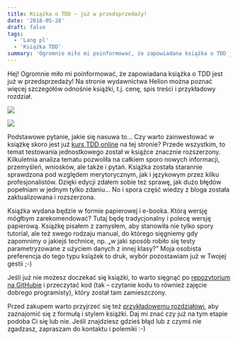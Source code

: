```yaml
---
title: Książka o TDD – już w przedsprzedaży!
date: '2018-05-28'
draft: false
tags:
  - 'Lang pl'
  - 'Książka TDD'
summary: 'Ogromnie miło mi poinformować, że zapowiadana książka o TDD jest już w przedsprzedaży! Na stronie wydawnictwa Helion można poznać więcej szczegółów odnośnie książki, t.j. cenę, spis treści i przykładowy rozdział.'
---
```


Hej! Ogromnie miło mi poinformować, że zapowiadana książka o TDD jest już w przedsprzedaży! Na stronie wydawnictwa Helion można poznać więcej szczegółów odnośnie książki, t.j. cenę, spis treści i przykładowy rozdział.

![](/static/images/blog/2018-05-28-21_51_00-ksic499garnia-internetowa-informatyczna-helion-pl-wydawnictwo-informatyczne-ksic485.png)

![](/static/images/blog/2018-05-28-21_51_35-tdd-techniki-programowania-sterowanego-testami-ksic485c5bcka-kurs-dariusz-woc5baniak.png)

Podstawowe pytanie, jakie się nasuwa to… Czy warto zainwestować w książkę skoro jest już [kurs TDD online](https://dariuszwozniak.net/kurs-tdd/) na tej stronie? Przede wszystkim, to temat testowania jednostkowego został w książce znacznie rozszerzony. Kilkuletnia analiza tematu pozwoliła na całkiem sporo nowych informacji, przemyśleń, wniosków, ale także i pytań. Książka została starannie sprawdzona pod względem merytorycznym, jak i językowym przez kilku profesjonalistów. Dzięki edycji zdałem sobie też sprawę, jak dużo błędów popełniam w jednym tylko zdaniu… No i spora część wiedzy z bloga została zaktualizowana i rozszerzona.

Książka wydana będzie w formie papierowej i e-booka. Którą wersję mógłbym zarekomendować? Tutaj będę tradycjonalny i polecę wersję papierową. Książkę pisałem z zamysłem, aby stanowiła nie tylko spory tutorial, ale też swego rodzaju manual, do którego sięgniemy gdy zapomnimy o jakiejś technice, np. „w jaki sposób robiło się testy parametryzowane z użyciem danych z innej klasy?” Moja osobista preferencja do tego typu książek to druk, wybór pozostawiam już w Twojej gestii ;-)

Jeśli już nie możesz doczekać się książki, to warto sięgnąć po [repozytorium na GitHubie](https://github.com/dariusz-wozniak/TddBook-Code) i przeczytać kod (tak – czytanie kodu to również zajęcie dobrego programisty), który został tam zamieszczony.

Przed zakupem warto przyjrzeć się też [przykładowemu rozdziałowi](https://helion.pl/eksiazki/tddppr.htm#hide), aby zaznajomić się z formułą i stylem książki. Daj mi znać czy już na tym etapie podoba Ci się lub nie. Jeśli znajdziesz gdzieś błąd lub z czymś nie zgadzasz, zapraszam do kontaktu i polemiki :-)

